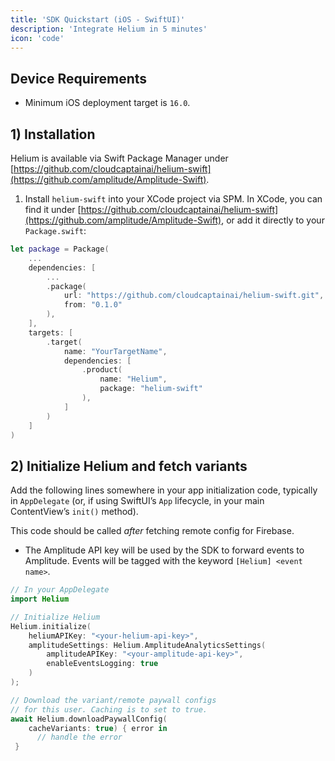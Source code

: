 ```yaml
---
title: 'SDK Quickstart (iOS - SwiftUI)'
description: 'Integrate Helium in 5 minutes'
icon: 'code'
---
```

## Device Requirements

- Minimum iOS deployment target is `16.0`.

## 1) Installation

Helium is available via Swift Package Manager under [https://github.com/cloudcaptainai/helium-swift](https://github.com/amplitude/Amplitude-Swift).

1) Install `helium-swift` into your XCode project via SPM. In XCode, you can find it under [https://github.com/cloudcaptainai/helium-swift](https://github.com/amplitude/Amplitude-Swift), or add it directly to your `Package.swift`:

```swift Package.swift
let package = Package(
    ...
    dependencies: [
        ...
        .package(
            url: "https://github.com/cloudcaptainai/helium-swift.git",
            from: "0.1.0"
        ),
    ],
    targets: [
        .target(
            name: "YourTargetName",
            dependencies: [
                .product(
                    name: "Helium",
                    package: "helium-swift"
                ),
            ]
        )
    ]
)
```

## 2) Initialize Helium and fetch variants

Add the following lines somewhere in your app initialization code, typically in `AppDelegate` (or, if using SwiftUI’s `App` lifecycle, in your main ContentView’s `init()` method).

This code should be called *after* fetching remote config for Firebase.

- The Amplitude API key will be used by the SDK to forward events to Amplitude. Events will be tagged with the keyword `[Helium] <event name>`.

```swift
// In your AppDelegate
import Helium

// Initialize Helium 
Helium.initialize(
	heliumAPIKey: "<your-helium-api-key>",
	amplitudeSettings: Helium.AmplitudeAnalyticsSettings(
		amplitudeAPIKey: "<your-amplitude-api-key>",
		enableEventsLogging: true
	)
);

// Download the variant/remote paywall configs 
// for this user. Caching is to set to true.
await Helium.downloadPaywallConfig(
	cacheVariants: true) { error in
	  // handle the error
 }
```
